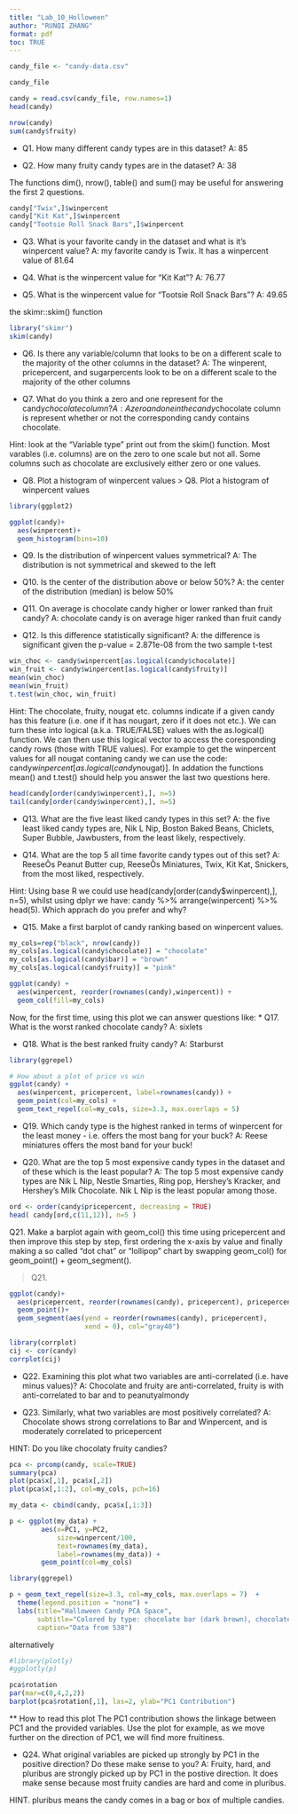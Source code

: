 ```yaml
---
title: "Lab_10_Holloween"
author: "RUNQI ZHANG"
format: pdf
toc: TRUE
---
```


```r
candy_file <- "candy-data.csv"

candy_file

candy = read.csv(candy_file, row.names=1)
head(candy)
```

```r
nrow(candy)
sum(candy$fruity)
```

-   Q1. How many different candy types are in this dataset? A: 85

-   Q2. How many fruity candy types are in the dataset? A: 38

The functions dim(), nrow(), table() and sum() may be useful for answering the first 2 questions.

```r
candy["Twix",]$winpercent
candy["Kit Kat",]$winpercent
candy["Tootsie Roll Snack Bars",]$winpercent
```

-   Q3. What is your favorite candy in the dataset and what is it's winpercent value? A: my favorite candy is Twix. It has a winpercent value of 81.64

-   Q4. What is the winpercent value for "Kit Kat"? A: 76.77

-   Q5. What is the winpercent value for "Tootsie Roll Snack Bars"? A: 49.65

the skimr::skim() function

```r
library("skimr")
skim(candy)
```

-   Q6. Is there any variable/column that looks to be on a different scale to the majority of the other columns in the dataset? A: The winperent, pricepercent, and sugarpercents look to be on a different scale to the majority of the other columns

-   Q7. What do you think a zero and one represent for the candy$chocolate column? A: A zero and one in the candy$chocolate column is represent whether or not the corresponding candy contains chocolate.

Hint: look at the "Variable type" print out from the skim() function. Most varables (i.e. columns) are on the zero to one scale but not all. Some columns such as chocolate are exclusively either zero or one values.

-   Q8. Plot a histogram of winpercent values \> Q8. Plot a histogram of winpercent values


```r
library(ggplot2)

ggplot(candy)+
  aes(winpercent)+
  geom_histogram(bins=10)
```

-   Q9. Is the distribution of winpercent values symmetrical? A: The distribution is not symmetrical and skewed to the left

-   Q10. Is the center of the distribution above or below 50%? A: the center of the distribution (median) is below 50%

-   Q11. On average is chocolate candy higher or lower ranked than fruit candy? A: chocolate candy is on average higer ranked than fruit candy

-   Q12. Is this difference statistically significant? A: the difference is significant given the p-value = 2.871e-08 from the two sample t-test

```r
win_choc <- candy$winpercent[as.logical(candy$chocolate)]
win_fruit <- candy$winpercent[as.logical(candy$fruity)]
mean(win_choc)
mean(win_fruit)
t.test(win_choc, win_fruit)
```

Hint: The chocolate, fruity, nougat etc. columns indicate if a given candy has this feature (i.e. one if it has nougart, zero if it does not etc.). We can turn these into logical (a.k.a. TRUE/FALSE) values with the as.logical() function. We can then use this logical vector to access the coresponding candy rows (those with TRUE values). For example to get the winpercent values for all nougat contaning candy we can use the code: candy$winpercent[as.logical(candy$nougat)\]. In addation the functions mean() and t.test() should help you answer the last two questions here.

```r
head(candy[order(candy$winpercent),], n=5)
tail(candy[order(candy$winpercent),], n=5)
```

-   Q13. What are the five least liked candy types in this set? A: the five least liked candy types are, Nik L Nip, Boston Baked Beans, Chiclets, Super Bubble, Jawbusters, from the least likely, respectively.

-   Q14. What are the top 5 all time favorite candy types out of this set? A: ReeseÕs Peanut Butter cup, ReeseÕs Miniatures, Twix, Kit Kat, Snickers, from the most liked, respectively.

Hint: Using base R we could use head(candy\[order(candy\$winpercent),\], n=5), whilst using dplyr we have: candy %\>% arrange(winpercent) %\>% head(5). Which apprach do you prefer and why?

-   Q15. Make a first barplot of candy ranking based on winpercent values.

```r
my_cols=rep("black", nrow(candy))
my_cols[as.logical(candy$chocolate)] = "chocolate"
my_cols[as.logical(candy$bar)] = "brown"
my_cols[as.logical(candy$fruity)] = "pink"

ggplot(candy) + 
  aes(winpercent, reorder(rownames(candy),winpercent)) +
  geom_col(fill=my_cols) 
```

Now, for the first time, using this plot we can answer questions like: \* Q17. What is the worst ranked chocolate candy? A: sixlets

-   Q18. What is the best ranked fruity candy? A: Starburst

```r
library(ggrepel)

# How about a plot of price vs win
ggplot(candy) +
  aes(winpercent, pricepercent, label=rownames(candy)) +
  geom_point(col=my_cols) + 
  geom_text_repel(col=my_cols, size=3.3, max.overlaps = 5)
```

-   Q19. Which candy type is the highest ranked in terms of winpercent for the least money - i.e. offers the most bang for your buck? A: Reese miniatures offers the most band for your buck!

-   Q20. What are the top 5 most expensive candy types in the dataset and of these which is the least popular? A: The top 5 most expensive candy types are Nik L Nip, Nestle Smarties, Ring pop, Hershey's Kracker, and Hershey's Milk Chocolate. Nik L Nip is the least popular among those.

```r
ord <- order(candy$pricepercent, decreasing = TRUE)
head( candy[ord,c(11,12)], n=5 )
```

Q21. Make a barplot again with geom_col() this time using pricepercent and then improve this step by step, first ordering the x-axis by value and finally making a so called "dot chat" or "lollipop" chart by swapping geom_col() for geom_point() + geom_segment().

> Q21.

```r
ggplot(candy)+
  aes(pricepercent, reorder(rownames(candy), pricepercent), pricepercent)+
  geom_point()+
  geom_segment(aes(yend = reorder(rownames(candy), pricepercent), 
                   xend = 0), col="gray40")
```

```r
library(corrplot)
cij <- cor(candy)
corrplot(cij)
```

-   Q22. Examining this plot what two variables are anti-correlated (i.e. have minus values)? A: Chocolate and fruity are anti-correlated, fruity is with anti-correlated to bar and to peanutyalmondy

-   Q23. Similarly, what two variables are most positively correlated? A: Chocolate shows strong correlations to Bar and Winpercent, and is moderately correlated to pricepercent

HINT: Do you like chocolaty fruity candies?

```r
pca <- prcomp(candy, scale=TRUE)
summary(pca)
plot(pca$x[,1], pca$x[,2])
plot(pca$x[,1:2], col=my_cols, pch=16)
```

```r
my_data <- cbind(candy, pca$x[,1:3])
```

```r
p <- ggplot(my_data) + 
        aes(x=PC1, y=PC2, 
            size=winpercent/100,  
            text=rownames(my_data),
            label=rownames(my_data)) +
        geom_point(col=my_cols)
```

```r
library(ggrepel)

p + geom_text_repel(size=3.3, col=my_cols, max.overlaps = 7)  + 
  theme(legend.position = "none") +
  labs(title="Halloween Candy PCA Space",
       subtitle="Colored by type: chocolate bar (dark brown), chocolate other (light brown), fruity (red), other (black)",
       caption="Data from 538")
```

alternatively

```r
#library(plotly)
#ggplotly(p)
```

```r
pca$rotation
par(mar=c(8,4,2,2))
barplot(pca$rotation[,1], las=2, ylab="PC1 Contribution")
```

\*\* How to read this plot The PC1 contribution shows the linkage between PC1 and the provided variables. Use the plot for example, as we move further on the direction of PC1, we will find more fruitiness.

-   Q24. What original variables are picked up strongly by PC1 in the positive direction? Do these make sense to you? A: Fruity, hard, and pluribus are strongly picked up by PC1 in the postive direction. It does make sense because most fruity candies are hard and come in pluribus.

HINT. pluribus means the candy comes in a bag or box of multiple candies.
